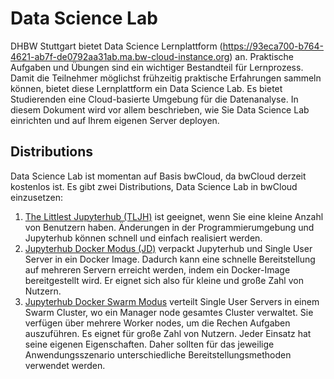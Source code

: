 
# Data Science Lab 
 
DHBW Stuttgart bietet Data Science Lernplattform (https://93eca700-b764-4621-ab7f-de0792aa31ab.ma.bw-cloud-instance.org) an. 
Praktische Aufgaben und Übungen sind ein wichtiger Bestandteil für Lernprozess. 
Damit die Teilnehmer möglichst frühzeitig praktische Erfahrungen sammeln können, bietet diese Lernplattform ein Data Science Lab.
Es bietet Studierenden eine Cloud-basierte Umgebung für die Datenanalyse.
In diesem Dokument wird vor allem beschrieben, wie Sie Data Science Lab einrichten und auf Ihrem eigenen Server deployen. 

## Distributions

Data Science Lab ist momentan auf Basis bwCloud, da bwCloud derzeit kostenlos ist. Es gibt zwei Distributions, Data Science Lab in bwCloud einzusetzen: 
1.	[The Littlest Jupyterhub (TLJH)](/TLJH) ist geeignet, wenn Sie eine kleine Anzahl von Benutzern haben. Änderungen in der Programmierumgebung und Jupyterhub können schnell und einfach realisiert werden.
2.	[Jupyterhub Docker Modus (JD)](/Jupyter_Docker) verpackt Jupyterhub und Single User Server in ein Docker Image. Dadurch kann eine schnelle Bereitstellung auf mehreren Servern erreicht werden, indem ein Docker-Image bereitgestellt wird. Er eignet sich also für kleine und große Zahl von Nutzern.
3.  [Jupyterhub Docker Swarm Modus](/Swarm_Mode) verteilt Single User Servers in einem Swarm Cluster, wo ein Manager node gesamtes Cluster verwaltet. Sie verfügen über mehrere Worker nodes, um die Rechen Aufgaben auszuführen. Es eignet für große Zahl von Nutzern.
Jeder Einsatz hat seine eigenen Eigenschaften. Daher sollten für das jeweilige Anwendungsszenario unterschiedliche Bereitstellungsmethoden verwendet werden. 
 